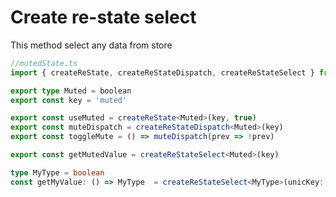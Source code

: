 # Create re-state select

This method select any data from store

```ts
//mutedState.ts
import { createReState, createReStateDispatch, createReStateSelect } from '@raulpesilva/re-state'

export type Muted = boolean
export const key = 'muted'

export const useMuted = createReState<Muted>(key, true)
export const muteDispatch = createReStateDispatch<Muted>(key)
export const toggleMute = () => muteDispatch(prev => !prev)

export const getMutedValue = createReStateSelect<Muted>(key)
```

```ts
type MyType = boolean
const getMyValue: () => MyType  = createReStateSelect<MyType>(unicKey: String | Symbol)
```
